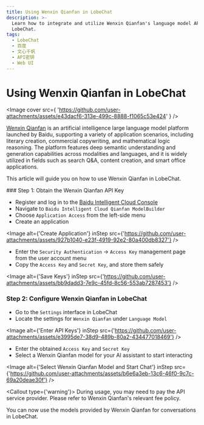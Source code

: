```yaml
---
title: Using Wenxin Qianfan in LobeChat
description: >-
  Learn how to integrate and utilize Wenxin Qianfan's language model APIs in
  LobeChat.
tags:
  - LobeChat
  - 百度
  - 文心千帆
  - API密钥
  - Web UI
---
```

# Using Wenxin Qianfan in LobeChat

<Image
cover
src={
'https://github.com/user-attachments/assets/e43dacf6-313e-499c-8888-f1065c53e424'
}
/>

[Wenxin Qianfan](https://qianfan.cloud.baidu.com/) is an artificial intelligence large language model platform launched by Baidu, supporting a variety of application scenarios, including literary creation, commercial copywriting, and mathematical logic reasoning. The platform features deep semantic understanding and generation capabilities across modalities and languages, and it is widely utilized in fields such as search Q&A, content creation, and smart office applications.

This article will guide you on how to use Wenxin Qianfan in LobeChat.

<Steps>
### Step 1: Obtain the Wenxin Qianfan API Key

- Register and log in to the [Baidu Intelligent Cloud Console](https://console.bce.baidu.com/)
- Navigate to `Baidu Intelligent Cloud Qianfan ModelBuilder`
- Choose `Application Access` from the left-side menu
- Create an application

<Image
alt={'Create Application'}
inStep
src={'https://github.com/user-attachments/assets/927b1040-e23f-4919-92e2-80a400db8327'}
/>

- Enter the `Security Authentication` -> `Access Key` management page from the user account menu
- Copy the `Access Key` and `Secret Key`, and store them safely

<Image
alt={'Save Keys'}
inStep
src={'https://github.com/user-attachments/assets/bb9dadd3-7e9c-45fd-8c56-553ab7287453'}
/>

### Step 2: Configure Wenxin Qianfan in LobeChat

- Go to the `Settings` interface in LobeChat
- Locate the settings for `Wenxin Qianfan` under `Language Model`

<Image
alt={'Enter API Keys'}
inStep
src={'https://github.com/user-attachments/assets/e3995de7-38d9-489b-80a2-434477018469'}
/>

- Enter the obtained `Access Key` and `Secret Key`
- Select a Wenxin Qianfan model for your AI assistant to start interacting

<Image
alt={'Select Wenxin Qianfan Model and Start Chat'}
inStep
src={'https://github.com/user-attachments/assets/b6e6a3eb-13c6-46f0-9c7c-69a20deae30f'}
/>

<Callout type={'warning'}>
During usage, you may need to pay the API service provider. Please refer to Wenxin Qianfan's relevant fee policy.
</Callout>

</Steps>

You can now use the models provided by Wenxin Qianfan for conversations in LobeChat.

